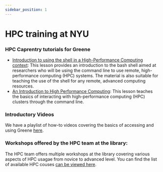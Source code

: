 ```yaml
---
sidebar_position: 1
---
```


# HPC training at NYU

### HPC Caprentry tutorials for Greene

- [Introduction to using the shell in a High-Performance Computing context](https://nyuhpc.github.io/hpc-shell/): This lesson provides an introduction to the bash shell aimed at researchers who will be using the command line to use remote, high-performance computing (HPC) systems. The material is also suitable for teaching the use of the shell for any remote, advanced computing resources.
- [An Introduction to High Performance Computing](https://nyuhpc.github.io/hpc-intro/): This lesson teaches the basics of interacting with high-performance computing (HPC) clusters through the command line.

### Introductory Videos
We have a playlist of how-to videos covering the basics of accessing and using Greene [here](https://www.youtube.com/watch?v=0pP_TeKH1MI&list=PL5l6Qz3Xhfi9Jn9-iMKJisYsSW5tRzPSd&t=3s).

### Workshops offered by the HPC team at the library:
The HPC team offers multiple workshops at the library covering various aspects of HPC usagae from novice to advanced level. You can find the list of available HPC couses [can be viewed here](https://nyu.libcal.com/calendar?cid=1564&t=d&d=0000-00-00&cal=1564&ct=6016).
